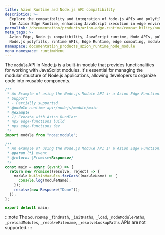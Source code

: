 ```yaml
---
title: Azion Runtime and Node.js API compatibility
description: >-
  Explore the compatibility and integration of Node.js APIs and polyfills with
  the Azion Edge Runtime, enhancing JavaScript execution in edge environments.
permalink: /documentation/products/azion-edge-runtime/compatibility/node/module/
meta_tags: >-
  Azion Edge, Node.js compatibility, JavaScript runtime, Node APIs, polyfills,
  Node.js polyfills, runtime APIs, Edge Runtime, edge computing, module
namespace: documentation_products_azion_runtime_node_module
menu_namespace: runtimeMenu
---
```


The `module` API in Node.js is a built-in module that provides functionalities for working with JavaScript modules. It's essential for managing the modular structure of Node.js applications, allowing developers to organize code into reusable components.

```javascript
/**
 * An Example of using the Node.js Module API in a Azion Edge Function.
 * Support:
 * - Partially supported
 * @module runtime-apis/nodejs/module/main
 * @example
 * // Execute with Azion Bundler:
 * npx edge-functions build
 * npx edge-functions dev
 */
import module from "node:module";

/**
 * An example of using the Node.js Module API in a Azion Edge Function.
 * @param {*} event
 * @returns {Promise<Response>}
 */
const main = async (event) => {
  return new Promise((resolve, reject) => {
    module.builtinModules.forEach((moduleName) => {
      console.log(moduleName);
    });
    resolve(new Response("Done"));
  });
};

export default main;
```

:::note
The `SourceMap` `_findPath`, `_initPaths`, `_load`, `_nodeModulePaths`, `_preloadModules`, `_resolveFilename`, `_resolveLookupPaths` APIs are not supported.
:::